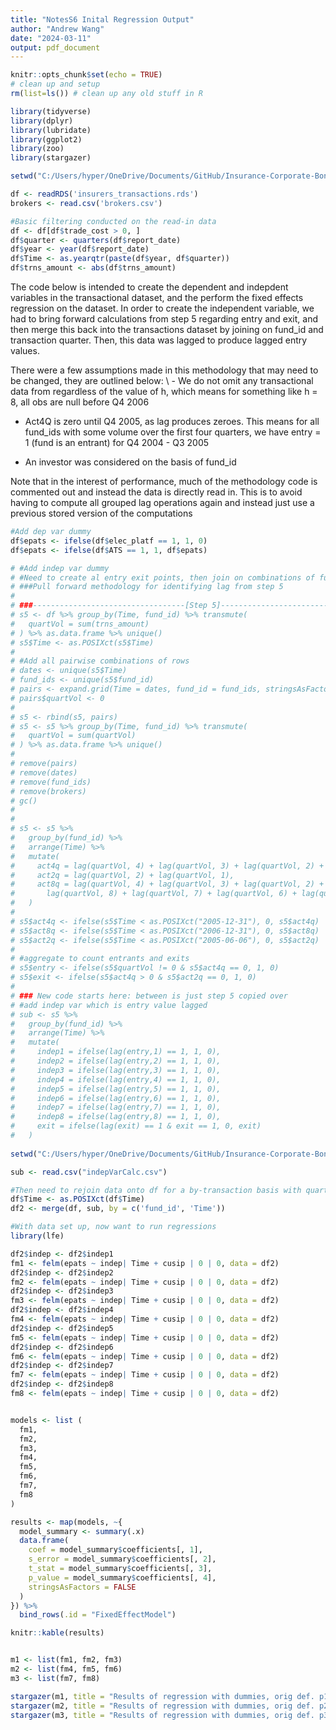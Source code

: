 ```yaml
---
title: "NotesS6 Inital Regression Output"
author: "Andrew Wang"
date: "2024-03-11"
output: pdf_document
---
```


```r
knitr::opts_chunk$set(echo = TRUE)
# clean up and setup
rm(list=ls()) # clean up any old stuff in R

library(tidyverse)
library(dplyr)
library(lubridate)
library(ggplot2)
library(zoo)
library(stargazer)

setwd("C:/Users/hyper/OneDrive/Documents/GitHub/Insurance-Corporate-Bonds")

df <- readRDS('insurers_transactions.rds')
brokers <- read.csv('brokers.csv')

#Basic filtering conducted on the read-in data 
df <- df[df$trade_cost > 0, ]
df$quarter <- quarters(df$report_date)
df$year <- year(df$report_date)
df$Time <- as.yearqtr(paste(df$year, df$quarter))
df$trns_amount <- abs(df$trns_amount)
```

The code below is intended to create the dependent and indepdent variables in the transactional dataset, and the perform the fixed effects regression on the dataset. In order to create the independent variable, we had to bring forward calculations from step 5 regarding entry and exit, and then merge this back into the transactions dataset by joining on fund_id and transaction quarter. Then, this data was lagged to produce lagged entry values. 

There were a few assumptions made in this methodology that may need to be changed, they are outlined below: \\
- We do not omit any transactional data from regardless of the value of h, which means for something like h = 8, all obs are null before Q4 2006

- Act4Q is zero until Q4 2005, as lag produces zeroes. This means for all fund_ids with some volume over the first four quarters, we have entry = 1 (fund is an entrant) for Q4 2004 - Q3 2005

- An investor was considered on the basis of fund_id 

Note that in the interest of performance, much of the methodology code is commented out and instead the data is directly read in. This is to avoid having to compute all grouped lag operations again and instead just use a previous stored version of the computations

```r
#Add dep var dummy
df$epats <- ifelse(df$elec_platf == 1, 1, 0)
df$epats <- ifelse(df$ATS == 1, 1, df$epats)

# #Add indep var dummy
# #Need to create al entry exit points, then join on combinations of fund_id and yearqtr to pull forward entry variables while avoiding artifically inflating dataset
# ###Pull forward methodology for identifying lag from step 5
# 
# ###----------------------------------[Step 5]------------------------------------###
# s5 <- df %>% group_by(Time, fund_id) %>% transmute(
#   quartVol = sum(trns_amount)
# ) %>% as.data.frame %>% unique()
# s5$Time <- as.POSIXct(s5$Time)
# 
# #Add all pairwise combinations of rows
# dates <- unique(s5$Time)
# fund_ids <- unique(s5$fund_id)
# pairs <- expand.grid(Time = dates, fund_id = fund_ids, stringsAsFactors = F)
# pairs$quartVol <- 0
# 
# s5 <- rbind(s5, pairs)
# s5 <- s5 %>% group_by(Time, fund_id) %>% transmute(
#   quartVol = sum(quartVol)
# ) %>% as.data.frame %>% unique()
# 
# remove(pairs)
# remove(dates)
# remove(fund_ids)
# remove(brokers)
# gc()
# 
# 
# s5 <- s5 %>%
#   group_by(fund_id) %>%
#   arrange(Time) %>%
#   mutate(
#     act4q = lag(quartVol, 4) + lag(quartVol, 3) + lag(quartVol, 2) + lag(quartVol, 1),
#     act2q = lag(quartVol, 2) + lag(quartVol, 1),
#     act8q = lag(quartVol, 4) + lag(quartVol, 3) + lag(quartVol, 2) + lag(quartVol, 1) +
#       lag(quartVol, 8) + lag(quartVol, 7) + lag(quartVol, 6) + lag(quartVol, 5)
#   )
# 
# s5$act4q <- ifelse(s5$Time < as.POSIXct("2005-12-31"), 0, s5$act4q)
# s5$act8q <- ifelse(s5$Time < as.POSIXct("2006-12-31"), 0, s5$act8q)
# s5$act2q <- ifelse(s5$Time < as.POSIXct("2005-06-06"), 0, s5$act2q)
# 
# #aggregate to count entrants and exits
# s5$entry <- ifelse(s5$quartVol != 0 & s5$act4q == 0, 1, 0)
# s5$exit <- ifelse(s5$act4q > 0 & s5$act2q == 0, 1, 0)
# 
# ### New code starts here: between is just step 5 copied over
# #add indep var which is entry value lagged
# sub <- s5 %>%
#   group_by(fund_id) %>%
#   arrange(Time) %>%
#   mutate(
#     indep1 = ifelse(lag(entry,1) == 1, 1, 0),
#     indep2 = ifelse(lag(entry,2) == 1, 1, 0),
#     indep3 = ifelse(lag(entry,3) == 1, 1, 0),
#     indep4 = ifelse(lag(entry,4) == 1, 1, 0),
#     indep5 = ifelse(lag(entry,5) == 1, 1, 0),
#     indep6 = ifelse(lag(entry,6) == 1, 1, 0),
#     indep7 = ifelse(lag(entry,7) == 1, 1, 0),
#     indep8 = ifelse(lag(entry,8) == 1, 1, 0),
#     exit = ifelse(lag(exit) == 1 & exit == 1, 0, exit)
#   )
 
setwd("C:/Users/hyper/OneDrive/Documents/GitHub/Insurance-Corporate-Bonds")

sub <- read.csv("indepVarCalc.csv")  

#Then need to rejoin data onto df for a by-transaction basis with quarterly data
df$Time <- as.POSIXct(df$Time)
df2 <- merge(df, sub, by = c('fund_id', 'Time'))

#With data set up, now want to run regressions
library(lfe)

df2$indep <- df2$indep1
fm1 <- felm(epats ~ indep| Time + cusip | 0 | 0, data = df2)
df2$indep <- df2$indep2
fm2 <- felm(epats ~ indep| Time + cusip | 0 | 0, data = df2)
df2$indep <- df2$indep3
fm3 <- felm(epats ~ indep| Time + cusip | 0 | 0, data = df2)
df2$indep <- df2$indep4
fm4 <- felm(epats ~ indep| Time + cusip | 0 | 0, data = df2)
df2$indep <- df2$indep5
fm5 <- felm(epats ~ indep| Time + cusip | 0 | 0, data = df2)
df2$indep <- df2$indep6
fm6 <- felm(epats ~ indep| Time + cusip | 0 | 0, data = df2)
df2$indep <- df2$indep7
fm7 <- felm(epats ~ indep| Time + cusip | 0 | 0, data = df2)
df2$indep <- df2$indep8
fm8 <- felm(epats ~ indep| Time + cusip | 0 | 0, data = df2)


models <- list (
  fm1, 
  fm2, 
  fm3, 
  fm4,
  fm5, 
  fm6, 
  fm7, 
  fm8
)

results <- map(models, ~{
  model_summary <- summary(.x)
  data.frame(
    coef = model_summary$coefficients[, 1],
    s_error = model_summary$coefficients[, 2],
    t_stat = model_summary$coefficients[, 3],
    p_value = model_summary$coefficients[, 4],
    stringsAsFactors = FALSE
  )
}) %>%
  bind_rows(.id = "FixedEffectModel")

knitr::kable(results)


m1 <- list(fm1, fm2, fm3)
m2 <- list(fm4, fm5, fm6)
m3 <- list(fm7, fm8)
```

```r
stargazer(m1, title = "Results of regression with dummies, orig def. p1", type = 'text')
stargazer(m2, title = "Results of regression with dummies, orig def. p2", type = 'text')
stargazer(m3, title = "Results of regression with dummies, orig def. p3", type = 'text')
```